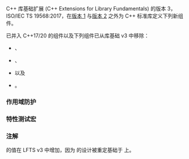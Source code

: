 {{title|C++ 标准库扩展，版本 3}}
{{cpp/experimental/lib_extensions_3/navbar}}

C++ 库基础扩展 (C++ Extensions for Library Fundamentals) 的版本 3， ISO/IEC TS 19568:2017，在[[cpp/experimental/lib extensions|版本 1]] 与[[cpp/experimental/lib extensions 2|版本 2]] 之外为 C++ 标准库定义下列新组件。

已并入 C++17/20 的组件以及下列组件已从库基础 v3 中移除：
* {{lc|std::experimental::make_array}}、
* {{lc|std::experimental::erased_type}}、
* {{ltt|cpp/experimental/lib_extensions/packaged_task|std::experimental::packaged_task}} 以及
* {{ltt|cpp/experimental/lib_extensions/promise|std::experimental::promise}}。

===作用域防护===
{{dsc begin}}
{{dsc header | experimental/scope}}
{{dsc inc | cpp/experimental/dsc scope_exit}}
{{dsc inc | cpp/experimental/dsc scope_fail}}
{{dsc inc | cpp/experimental/dsc scope_success}}
{{dsc inc | cpp/experimental/dsc unique_resource}}
{{dsc end}}

===特性测试宏===
{{dsc begin}}
{{dsc header | experimental/memory_resource }}
{{dsc macro const | __cpp_lib_experimental_memory_resources | nolink=true | 至少为 {{c|201803}} 的值，指示支持 {{ltt|cpp/experimental/resource_adaptor}} }}
{{dsc header | experimental/functional }}
{{dsc macro const | __cpp_lib_experimental_function_polymorphic_allocator | nolink=true | 至少为 {{c|202211}} 的值，指示 {{c|std::pmr::polymorphic_allocator&lt;&gt;}} 被用于 {{ltt|cpp/experimental/function|std::experimental::function}} }}
{{dsc header | experimental/scope}}
{{dsc macro const | __cpp_lib_experimental_scope | nolink=true | 至少为 {{c|201902}} 的值，指示支持作用域防护 }}
{{dsc end}}

===注解===
{{tt|__cpp_lib_experimental_memory_resources}} 的值在 LFTS v3 中增加，因为 {{ltt|cpp/experimental/resource_adaptor}} 的设计被重定基础于 {{lc|std::pmr::memory_resource}} 上。

{{langlinks|de|en|es|fr|it|ja|pt|ru}}